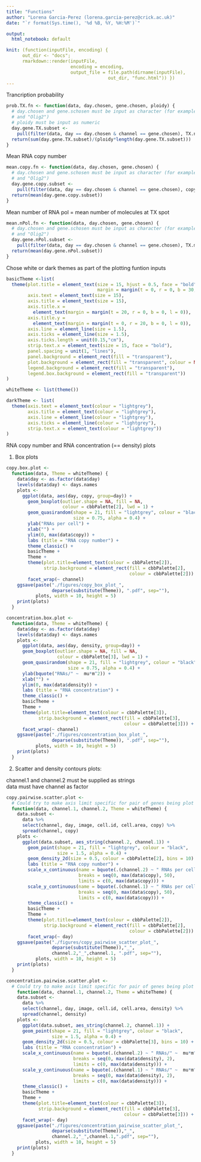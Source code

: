 ```yaml
---
title: "Functions"
author: "Lorena Garcia-Perez (lorena.garcia-perez@crick.ac.uk)"
date: "`r format(Sys.time(), '%d %B, %Y, %H:%M')`"

output:
  html_notebook: default

knit: (function(inputFile, encoding) { 
      out_dir <- "docs";
      rmarkdown::render(inputFile,
                        encoding = encoding, 
                        output_file = file.path(dirname(inputFile),
                                      out_dir, "func.html")) })
---
```

  
  
Trancription probability  
  
```r
prob.TX.fn <- function(data, day.chosen, gene.chosen, ploidy) {
  # day.chosen and gene.schosen must be input as character (for example, "4"
  # and "Olig2")
  # ploidy must be input as numeric
  day.gene.TX.subset <-
    pull(filter(data, day == day.chosen & channel == gene.chosen), TX.number)
  return(sum(day.gene.TX.subset)/(ploidy*length(day.gene.TX.subset)))
}
```
  
Mean RNA copy number  
  
```r
mean.copy.fn <- function(data, day.chosen, gene.chosen) {
  # day.chosen and gene.schosen must be input as character (for example, "4"
  # and "Olig2")
  day.gene.copy.subset <-
    pull(filter(data, day == day.chosen & channel == gene.chosen), copy)
  return(mean(day.gene.copy.subset))
}
```
  
Mean number of RNA pol = mean number of molecules at TX spot  
  
```r
mean.nPol.fn <- function(data, day.chosen, gene.chosen) {
  # day.chosen and gene.schosen must be input as character (for example, "4"
  # and "Olig2")
  day.gene.nPol.subset <-
    pull(filter(data, day == day.chosen & channel == gene.chosen), TX.mol)
  return(mean(day.gene.nPol.subset))
}
```
  
Chose white or dark themes as part of the plotting funtion inputs  
  
```r
basicTheme <-list(
  theme(plot.title = element_text(size = 15, hjust = 0.5, face = "bold",
                                  margin = margin(t = 0, r = 0, b = 30, l = 0)),
        axis.text = element_text(size = 15),
        axis.title = element_text(size = 15),
        axis.title.x =
          element_text(margin = margin(t = 20, r = 0, b = 0, l = 0)),
        axis.title.y =
          element_text(margin = margin(t = 0, r = 20, b = 0, l = 0)),
        axis.line = element_line(size = 1.5),
        axis.ticks = element_line(size = 1.5),
        axis.ticks.length = unit(0.15,"cm"),
        strip.text.x = element_text(size = 15, face = "bold"),
        panel.spacing = unit(1, "lines"),
        panel.background = element_rect(fill = "transparent"),
        plot.background = element_rect(fill = "transparent", colour = NA),
        legend.background = element_rect(fill = "transparent"),
        legend.box.background = element_rect(fill = "transparent"))
)

whiteTheme <- list(theme())

darkTheme <- list(
  theme(axis.text = element_text(colour = "lightgrey"),
        axis.title = element_text(colour = "lightgrey"),
        axis.line = element_line(colour = "lightgrey"),
        axis.ticks = element_line(colour = "lightgrey"),
        strip.text.x = element_text(colour = "lightgrey"))
)
```
  
  
RNA copy number and RNA concentration (== density) plots  
  
1. Box plots  
  
```r
copy.box.plot <-
  function(data, Theme = whiteTheme) {
    data$day <- as.factor(data$day)
    levels(data$day) <- days.names
    plots <-
      ggplot(data, aes(day, copy, group=day)) +
        geom_boxplot(outlier.shape = NA, fill = NA,
                     colour = cbbPalette[2], lwd = 1) +
        geom_quasirandom(shape = 21, fill = "lightgrey", colour = "black",
                         size = 0.75, alpha = 0.4) +
        ylab("RNAs per cell") +
        xlab("") +
        ylim(0, max(data$copy)) +
        labs (title = "RNA copy number") +
        theme_classic() +
        basicTheme +
        Theme +
        theme(plot.title=element_text(colour = cbbPalette[2]),
              strip.background = element_rect(fill = cbbPalette[2],
                                              colour = cbbPalette[2])) +
        facet_wrap(~ channel)
    ggsave(paste("./figures/copy_box_plot_",
                 deparse(substitute(Theme)), ".pdf", sep=""),
           plots, width = 10, height = 5)
    print(plots)
  }

concentration.box.plot <-
  function(data, Theme = whiteTheme) {
    data$day <- as.factor(data$day)
    levels(data$day) <- days.names
    plots <-
      ggplot(data, aes(day, density, group=day)) +
      geom_boxplot(outlier.shape = NA, fill = NA,
                   colour = cbbPalette[3], lwd = 1) +
      geom_quasirandom(shape = 21, fill = "lightgrey", colour = "black",
                       size = 0.75, alpha = 0.4) +
      ylab(bquote("RNAs/" ~  mu*m^2)) +
      xlab("") +
      ylim(0, max(data$density)) +
      labs (title = "RNA concentration") +
      theme_classic() +
      basicTheme +
      Theme +
      theme(plot.title=element_text(colour = cbbPalette[3]),
            strip.background = element_rect(fill = cbbPalette[3],
                                            colour = cbbPalette[3])) +
      facet_wrap(~ channel)
    ggsave(paste("./figures/concentration_box_plot_",
                 deparse(substitute(Theme)), ".pdf", sep=""),
           plots, width = 10, height = 5)
    print(plots)
  }

```
  
  
2. Scatter and density contours plots:  
  
channel.1 and channel.2 must be supplied as strings  
data must have channel as factor  
  
```r
copy.pairwise.scatter.plot <-
  # Could try to make axis limit specific for pair of genes being plot each time
  function(data, channel.1, channel.2, Theme = whiteTheme) {
    data.subset <-
      data %>%
      select(channel, day, image, cell.id, cell.area, copy) %>%
      spread(channel, copy)
    plots <-
      ggplot(data.subset, aes_string(channel.2, channel.1)) +
        geom_point(shape = 21, fill = "lightgrey", colour = "black",
                   size = 1.5, alpha = 0.4) +
        geom_density_2d(size = 0.5, colour = cbbPalette[2], bins = 10) +
        labs (title = "RNA copy number") +
        scale_x_continuous(name = bquote(.(channel.2) ~ " RNAs per cell"),
                           breaks = seq(0, max(data$copy), 50),
                           limits = c(0, max(data$copy))) +
        scale_y_continuous(name = bquote(.(channel.1) ~ " RNAs per cell"),
                           breaks = seq(0, max(data$copy), 50),
                           limits = c(0, max(data$copy))) +
        theme_classic() +
        basicTheme +
        Theme +
        theme(plot.title=element_text(colour = cbbPalette[2]),
              strip.background = element_rect(fill = cbbPalette[2],
                                              colour = cbbPalette[2])) +
        facet_wrap(~ day)
    ggsave(paste("./figures/copy_pairwise_scatter_plot_",
                 deparse(substitute(Theme)),"_",
                 channel.2,"_",channel.1, ".pdf", sep=""),
           plots, width = 10, height = 5)
    print(plots)
  }

concentration.pairwise.scatter.plot <-
  # Could try to make axis limit specific for pair of genes being plot each time
    function(data, channel.1, channel.2, Theme = whiteTheme) {
    data.subset <-
      data %>%
      select(channel, day, image, cell.id, cell.area, density) %>%
      spread(channel, density)
    plots <-
      ggplot(data.subset, aes_string(channel.2, channel.1)) +
      geom_point(shape = 21, fill = "lightgrey", colour = "black",
                 size = 1.5, alpha = 0.4) +
      geom_density_2d(size = 0.5, colour = cbbPalette[3], bins = 10) +
      labs (title = "RNA cconcentration") +
      scale_x_continuous(name = bquote(.(channel.2) ~ " RNAs/" ~  mu*m^2),
                         breaks = seq(0, max(data$density), 2),
                         limits = c(0, max(data$density))) +
      scale_y_continuous(name = bquote(.(channel.1) ~ " RNAs/" ~  mu*m^2),
                         breaks = seq(0, max(data$density), 2),
                         limits = c(0, max(data$density))) +
      theme_classic() +
      basicTheme +
      Theme +
      theme(plot.title=element_text(colour = cbbPalette[3]),
            strip.background = element_rect(fill = cbbPalette[3],
                                            colour = cbbPalette[3])) +
      facet_wrap(~ day)
    ggsave(paste("./figures/concentration_pairwise_scatter_plot_",
                 deparse(substitute(Theme)),"_",
                 channel.2,"_",channel.1,".pdf", sep=""),
           plots, width = 10, height = 5)
    print(plots)
  }
```